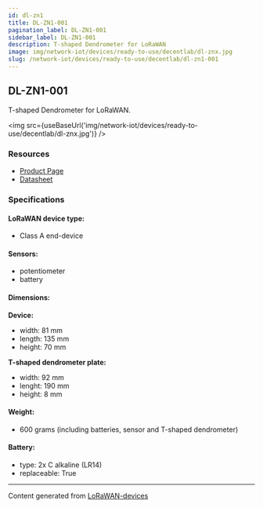 ```yaml
---
id: dl-zn1
title: DL-ZN1-001
pagination_label: DL-ZN1-001
sidebar_label: DL-ZN1-001
description: T-shaped Dendrometer for LoRaWAN
image: img/network-iot/devices/ready-to-use/decentlab/dl-znx.jpg
slug: /network-iot/devices/ready-to-use/decentlab/dl-zn1-001
---
```



## DL-ZN1-001

T-shaped Dendrometer for LoRaWAN.

<img src={useBaseUrl('img/network-iot/devices/ready-to-use/decentlab/dl-znx.jpg')} />

### Resources

- [Product Page](https://www.decentlab.com/products/dendrometer-for-lorawan)
- [Datasheet](https://cdn.decentlab.com/download/datasheets/Decentlab-DL-ZN-datasheet.pdf)

### Specifications

#### LoRaWAN device type:

- Class A end-device

#### Sensors:

- potentiometer
- battery

#### Dimensions:

**Device:**

- width: 81 mm
- length: 135 mm
- height: 70 mm

**T-shaped dendrometer plate:**

- width: 92 mm
- lenght: 190 mm
- height: 8 mm

#### Weight:

- 600 grams (including batteries, sensor and T-shaped dendrometer)

#### Battery:

- type: 2x C alkaline (LR14)
- replaceable: True

---

Content generated from [LoRaWAN-devices](https://github.com/TheThingsNetwork/lorawan-devices)
